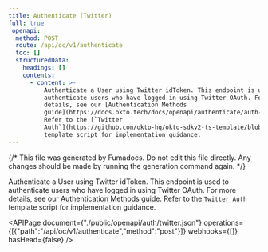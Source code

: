 ```yaml
---
title: Authenticate (Twitter)
full: true
_openapi:
  method: POST
  route: /api/oc/v1/authenticate
  toc: []
  structuredData:
    headings: []
    contents:
      - content: >-
          Authenticate a User using Twitter idToken. This endpoint is used to
          authenticate users who have logged in using Twitter OAuth. For more
          details, see our [Authentication Methods
          guide](https://docs.okto.tech/docs/openapi/authenticate/auth-methods).
          Refer to the [`Twitter
          Auth`](https://github.com/okto-hq/okto-sdkv2-ts-template/blob/main/src/api-template/auth/twitterAuthenticate_template.ts)
          template script for implementation guidance.
---
```


{/* This file was generated by Fumadocs. Do not edit this file directly. Any changes should be made by running the generation command again. */}

Authenticate a User using Twitter idToken. This endpoint is used to authenticate users who have logged in using Twitter OAuth. For more details, see our [Authentication Methods guide](https://docs.okto.tech/docs/openapi/authenticate/auth-methods). Refer to the [`Twitter Auth`](https://github.com/okto-hq/okto-sdkv2-ts-template/blob/main/src/api-template/auth/twitterAuthenticate_template.ts) template script for implementation guidance.

<APIPage document={"./public/openapi/auth/twitter.json"} operations={[{"path":"/api/oc/v1/authenticate","method":"post"}]} webhooks={[]} hasHead={false} />